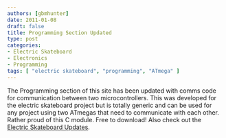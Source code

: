 ```yaml
---
authors: [gbmhunter]
date: 2011-01-08
draft: false
title: Programming Section Updated
type: post
categories:
- Electric Skateboard
- Electronics
- Programming
tags: [ "electric skateboard", "programming", "ATmega" ]
---
```


The Programming section of this site has been updated with comms code for communication between two microcontrollers. This was developed for the electric skateboard project but is totally generic and can be used for any project using two ATmegas that need to communicate with each other. Rather proud of this C module. Free to download!  Also check out the [Electric Skateboard Updates](/electronics/projects/electric-skateboard/electric-skateboard-updates).
